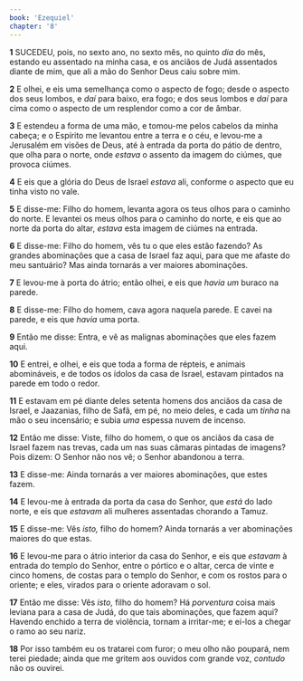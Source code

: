 ```yaml
---
book: 'Ezequiel'
chapter: '8'
---
```


**1** SUCEDEU, pois, no sexto ano, no sexto mês, no quinto _dia_ do mês, estando eu assentado na minha casa, e os anciãos de Judá assentados diante de mim, que ali a mão do Senhor Deus caiu sobre mim.

**2** E olhei, e eis uma semelhança como o aspecto de fogo; desde o aspecto dos seus lombos, e _daí_ para baixo, era fogo; e dos seus lombos e _daí_ para cima como o aspecto de um resplendor como a cor de âmbar.

**3** E estendeu a forma de uma mão, e tomou-me pelos cabelos da minha cabeça; e o Espírito me levantou entre a terra e o céu, e levou-me a Jerusalém em visões de Deus, até à entrada da porta do pátio de dentro, que olha para o norte, onde _estava_ o assento da imagem do ciúmes, que provoca ciúmes.

**4** E eis que a glória do Deus de Israel _estava_ ali, conforme o aspecto que eu tinha visto no vale.

**5** E disse-me: Filho do homem, levanta agora os teus olhos para o caminho do norte. E levantei os meus olhos para o caminho do norte, e eis que ao norte da porta do altar, _estava_ esta imagem de ciúmes na entrada.

**6** E disse-me: Filho do homem, vês tu o que eles estão fazendo? As grandes abominações que a casa de Israel faz aqui, para que me afaste do meu santuário? Mas ainda tornarás a ver maiores abominações.

**7** E levou-me à porta do átrio; então olhei, e eis que _havia um_ buraco na parede.

**8** E disse-me: Filho do homem, cava agora naquela parede. E cavei na parede, e eis que _havia_ uma porta.

**9** Então me disse: Entra, e vê as malignas abominações que eles fazem aqui.

**10** E entrei, e olhei, e eis que toda a forma de répteis, e animais abomináveis, e de todos os ídolos da casa de Israel, estavam pintados na parede em todo o redor.

**11** E estavam em pé diante deles setenta homens dos anciãos da casa de Israel, e Jaazanias, filho de Safã, em pé, no meio deles, e cada um _tinha_ na mão o seu incensário; e subia _uma_ espessa nuvem de incenso.

**12** Então me disse: Viste, filho do homem, o que os anciãos da casa de Israel fazem nas trevas, cada um nas suas câmaras pintadas de imagens? Pois dizem: O Senhor não nos vê; o Senhor abandonou a terra.

**13** E disse-me: Ainda tornarás a ver maiores abominações, que estes fazem.

**14** E levou-me à entrada da porta da casa do Senhor, que _está_ do lado norte, e eis que _estavam_ ali mulheres assentadas chorando a Tamuz.

**15** E disse-me: Vês _isto,_ filho do homem? Ainda tornarás a ver abominações maiores do que estas.

**16** E levou-me para o átrio interior da casa do Senhor, e eis que _estavam_ à entrada do templo do Senhor, entre o pórtico e o altar, cerca de vinte e cinco homens, de costas para o templo do Senhor, e com os rostos para o oriente; e eles, virados para o oriente adoravam o sol.

**17** Então me disse: Vês _isto,_ filho do homem? Há _porventura_ coisa mais leviana para a casa de Judá, do que tais abominações, que fazem aqui? Havendo enchido a terra de violência, tornam a irritar-me; e ei-los a chegar o ramo ao seu nariz.

**18** Por isso também eu os tratarei com furor; o meu olho não poupará, nem terei piedade; ainda que me gritem aos ouvidos com grande voz, _contudo_ não os ouvirei.
